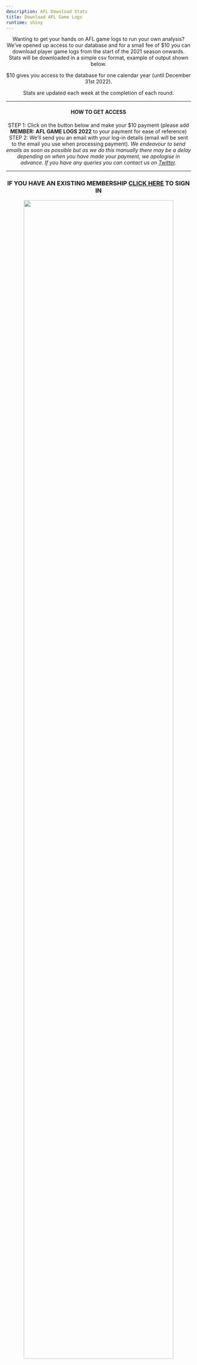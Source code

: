 ```yaml
---
description: AFL Download Stats
title: Download AFL Game Logs
runtime: shiny
---
```


<center>

Wanting to get your hands on AFL game logs to run your own analysis? We've opened up access to our database and for a small fee of $10 you can download player game logs from the start of the 2021 season onwards. Stats will be downloaded in a simple csv format, example of output shown below. 

$10 gives you access to the database for one calendar year (until December 31st 2022). 

Stats are updated each week at the completion of each round.

***
#### HOW TO GET ACCESS
STEP 1: Click on the button below and make your $10 payment (please add **MEMBER: AFL GAME LOGS 2022** to your payment for ease of reference)  
STEP 2: We'll send you an email with your log-in details (email will be sent to the email you use when processing payment). *We endeavour to send emails as soon as possible but as we do this manually there may be a delay depending on when you have made your payment, we apologise in advance. If you have any queries you can contact us on [Twitter](https://twitter.com/DFSAustralia){target="_blank"}.*  

<script type='text/javascript' src='https://storage.ko-fi.com/cdn/widget/Widget_2.js'></script><script type='text/javascript'>kofiwidget2.init('Click Here to Make $10 Payment', '#29abe0', 'E1E8C5INN');kofiwidget2.draw();</script> 
***
### IF YOU HAVE AN EXISTING MEMBERSHIP <span style="color:red">[CLICK HERE](https://dfsaustralia-apps.com/shiny/premium/afl-stats-download/){target="_blank"}</span> TO SIGN IN

![](/img/download-afl-stats.PNG){height=90% width=90%} 

</center>

  

---

